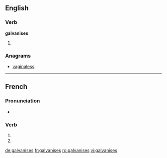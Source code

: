 {{also|galvanisés}}
==English==

===Verb===
'''galvanises'''

# {{third-person singular of|galvanise}}

===Anagrams===
* [[vaginaless#English|vaginaless]]

----

==French==

===Pronunciation===
* {{homophones|galvanise|galvanisent}}

===Verb===
{{fr-verb-form}}

# {{conjugation of|galvaniser||2|s|pres|ind|lang=fr}}
# {{conjugation of|galvaniser||2|s|pres|sub|lang=fr}}


[[de:galvanises]]
[[fr:galvanises]]
[[ro:galvanises]]
[[vi:galvanises]]